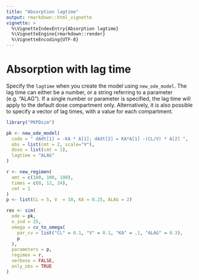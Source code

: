 ```yaml
---
title: "Absorption lagtime"
output: rmarkdown::html_vignette
vignette: >
  %\VignetteIndexEntry{Absorption lagtime}
  %\VignetteEngine{rmarkdown::render}
  %\VignetteEncoding{UTF-8}
---
```



# Absorption with lag time

Specify the `lagtime` when you create the model using `new_ode_model`. The lag time can either be a number, or a string referring to a parameter (e.g. "ALAG"). If a single number or parameter is specified, the lag time will apply to the default dose compartment only. Alternatively, it is also possible to specify a vector of lag times, with a value for each compartment.


```r
library("PKPDsim")

pk <- new_ode_model(
  code = " dAdt[1] = -KA * A[1]; dAdt[2] = KA*A[1] -(CL/V) * A[2] ",
  obs = list(cmt = 2, scale="V"),
  dose = list(cmt = 1),
  lagtime = "ALAG"
)

r <- new_regimen(
  amt = c(100, 100, 100),
  times = c(0, 12, 24),
  cmt = 1
)
p <- list(CL = 5, V  = 10, KA = 0.25, ALAG = 2)

res <- sim(
  ode = pk,
  n_ind = 25,
  omega = cv_to_omega(
    par_cv = list("CL" = 0.1, "V" = 0.1, "KA" = .1, "ALAG" = 0.3),
    p
  ),
  parameters = p,
  regimen = r,
  verbose = FALSE,
  only_obs = TRUE
)
```
